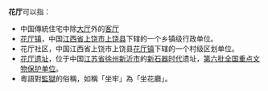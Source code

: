 '''花厅'''可以指：
* 中国傳統住宅中除[[大厅|大厅]]外的[[客厅|客厅]]
* [[花厅镇|花厅镇]]，中国[[江西省|江西省]][[上饶市|上饶市]][[上饶县|上饶县]]下辖的一个乡镇级行政单位。
* 花厅社区，中国江西省上饶市上饶县[[花厅镇|花厅镇]]下辖的一个村级区划单位。
* [[花厅遗址|花厅遗址]]，位于中国[[江苏省|江苏省]][[徐州|徐州]][[新沂市|新沂市]]的[[新石器时代|新石器时代]]遗址，[[第六批全国重点文物保护单位|第六批全国重点文物保护单位]]。
*粵語對[[監獄|監獄]]的俗稱，如稱「坐牢」為「坐花廳」。
{{disambig|cat=二字消歧义}}